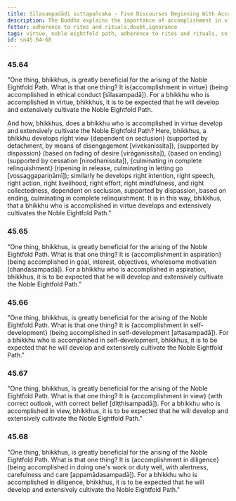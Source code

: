 ```yaml
---
title: Sīlasampadādi suttapañcaka - Five Discourses Beginning With Accomplishment in Virtue
description: The Buddha explains the importance of accomplishment in virtue, aspiration, self-development, view, and diligence in the development and cultivation of the noble eightfold path.
fetter: adherence to rites and rituals,doubt,ignorance
tags: virtue, noble eightfold path, adherence to rites and rituals, sn, sn45-56, sn45, aspiration, self-development, right view, diligence
id: sn45.64-68
---
```


### 45.64

"One thing, bhikkhus, is greatly beneficial for the arising of the Noble Eightfold Path. What is that one thing? It is\{accomplishment in virtue} (being accomplished in ethical conduct [sīlasampadā]). For a bhikkhu who is accomplished in virtue, bhikkhus, it is to be expected that he will develop and extensively cultivate the Noble Eightfold Path.

And how, bhikkhus, does a bhikkhu who is accomplished in virtue develop and extensively cultivate the Noble Eightfold Path? Here, bhikkhus, a bhikkhu develops right view \{dependent on seclusion} (supported by detachment, by means of disengagement [vivekanissita]), \{supported by dispassion} (based on fading of desire [virāganissita]), \{based on ending} (supported by cessation [nirodhanissita]), \{culminating in complete relinquishment} (ripening in release, culminating in letting go [vossaggapariṇāmī]); similarly he develops right intention, right speech, right action, right livelihood, right effort, right mindfulness, and right collectedness, dependent on seclusion, supported by dispassion, based on ending, culminating in complete relinquishment. It is in this way, bhikkhus, that a bhikkhu who is accomplished in virtue develops and extensively cultivates the Noble Eightfold Path."

### 45.65

"One thing, bhikkhus, is greatly beneficial for the arising of the Noble Eightfold Path. What is that one thing? It is \{accomplishment in aspiration} (being accomplished in goal, interest, objectives, wholesome motivation [chandasampadā]). For a bhikkhu who is accomplished in aspiration, bhikkhus, it is to be expected that he will develop and extensively cultivate the Noble Eightfold Path."

### 45.66

"One thing, bhikkhus, is greatly beneficial for the arising of the Noble Eightfold Path. What is that one thing? It is \{accomplishment in self-development} (being accomplished in self-development [attasampadā]). For a bhikkhu who is accomplished in self-development, bhikkhus, it is to be expected that he will develop and extensively cultivate the Noble Eightfold Path."

### 45.67

"One thing, bhikkhus, is greatly beneficial for the arising of the Noble Eightfold Path. What is that one thing? It is \{accomplishment in view} (with correct outlook, with correct belief [diṭṭhisampadā]). For a bhikkhu who is accomplished in view, bhikkhus, it is to be expected that he will develop and extensively cultivate the Noble Eightfold Path."

### 45.68

"One thing, bhikkhus, is greatly beneficial for the arising of the Noble Eightfold Path. What is that one thing? It is \{accomplishment in diligence} (being accomplished in doing one's work or duty well, with alertness, carefulness and care [appamādasampadā]). For a bhikkhu who is accomplished in diligence, bhikkhus, it is to be expected that he will develop and extensively cultivate the Noble Eightfold Path."